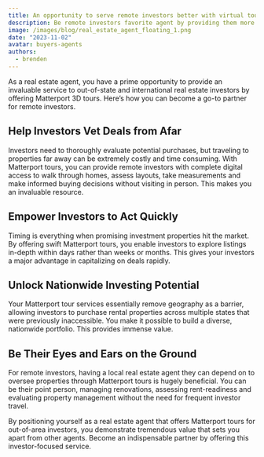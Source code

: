 ```yaml
---
title: An opportunity to serve remote investors better with virtual tours
description: Be remote investors favorite agent by providing them more.
image: /images/blog/real_estate_agent_floating_1.png
date: "2023-11-02"
avatar: buyers-agents
authors:
  - brenden
---
```


As a real estate agent, you have a prime opportunity to provide an invaluable service to out-of-state and international real estate investors by offering Matterport 3D tours. Here’s how you can become a go-to partner for remote investors.

## Help Investors Vet Deals from Afar
Investors need to thoroughly evaluate potential purchases, but traveling to properties far away can be extremely costly and time consuming. With Matterport tours, you can provide remote investors with complete digital access to walk through homes, assess layouts, take measurements and make informed buying decisions without visiting in person. This makes you an invaluable resource.

## Empower Investors to Act Quickly
Timing is everything when promising investment properties hit the market. By offering swift Matterport tours, you enable investors to explore listings in-depth within days rather than weeks or months. This gives your investors a major advantage in capitalizing on deals rapidly.

## Unlock Nationwide Investing Potential
Your Matterport tour services essentially remove geography as a barrier, allowing investors to purchase rental properties across multiple states that were previously inaccessible. You make it possible to build a diverse, nationwide portfolio. This provides immense value.

## Be Their Eyes and Ears on the Ground
For remote investors, having a local real estate agent they can depend on to oversee properties through Matterport tours is hugely beneficial. You can be their point person, managing renovations, assessing rent-readiness and evaluating property management without the need for frequent investor travel.

By positioning yourself as a real estate agent that offers Matterport tours for out-of-area investors, you demonstrate tremendous value that sets you apart from other agents. Become an indispensable partner by offering this investor-focused service.
